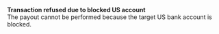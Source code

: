   
<Card title="008517" href="/errors/codes/008517">  

 **Transaction refused due to blocked US account**  
 The payout cannot be performed because the target US bank account is blocked.  

</Card>